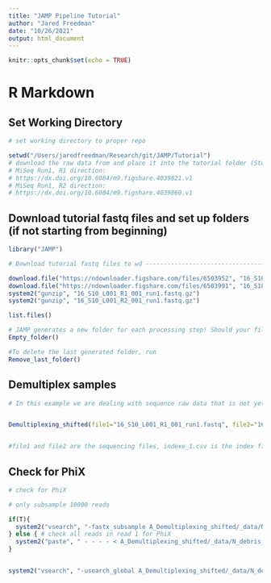 ```yaml
---
title: "JAMP Pipeline Tutorial"
author: "Jared Freedman"
date: "10/26/2021"
output: html_document
---
```


```r
knitr::opts_chunk$set(echo = TRUE)
```

# R Markdown

## Set Working Directory

```r
# set working directory to proper repo

setwd("/Users/jaredfreedman/Research/git/JAMP/Tutorial")
# download the raw data from and place it into the tutorial folder (Study we are looking at https://peerj.com/articles/3006/) 
# MiSeq Run1, R1 direction:
# https://dx.doi.org/10.6084/m9.figshare.4039821.v1
# MiSeq Run1, R2 direction:
# https://dx.doi.org/10.6084/m9.figshare.4039860.v1
```

## Download tutorial fastq files and set up folders (if not starting from beginning)

```r
library("JAMP")

# Download tutorial fastq files to wd -------------------------------------

download.file("https://ndownloader.figshare.com/files/6503952", "16_S10_L001_R1_001_run1.fastq.gz")
download.file("https://ndownloader.figshare.com/files/6503991", "16_S10_L001_R2_001_run1.fastq.gz")
system2("gunzip", "16_S10_L001_R1_001_run1.fastq.gz")
system2("gunzip", "16_S10_L001_R2_001_run1.fastq.gz")

list.files()

# JAMP generates a new folder for each processing step! Should your files alreay be demultiplexed or you want to start somwhere else in the pipeline with preprocessed reads, you can generate an empty folder and place your files to be processed in "_data"
Empty_folder()

#To delete the last generated folder, run
Remove_last_folder()
```

## Demultiplex samples

```r
# In this example we are dealing with sequence raw data that is not yet demultiplexed. To demultiplex run:


Demultiplexing_shifted(file1="16_S10_L001_R1_001_run1.fastq", file2="16_S10_L001_R2_001_run1.fastq", tags="_converter/indexe_1.csv", combinations="_converter/combos_1.csv")


#file1 and file2 are the sequencing files, indexe_1.csv is the index file, and combos_1.csv is the combination of shifts in primers
```

## Check for PhiX

```r
# check for PhiX

# only subsample 10000 reads

if(T){
  system2("vsearch", "-fastx_subsample A_Demultiplexing_shifted/_data/N_debris_R1.fastq -fastaout A_Demultiplexing_shifted/_data/N_debris_R1.fasta -sample_size 10000")
} else { # check all reads in read 1 for PhiX
  system2("paste", " - - - - < A_Demultiplexing_shifted/_data/N_debris_R1.fastq | cut -f 1,2 | sed 's/^@/>/' | tr \"\t\" \"\n\" > A_Demultiplexing_shifted/_data/N_debris_R1.fasta")
}


system2("vsearch", "-usearch_global A_Demultiplexing_shifted/_data/N_debris_R1.fasta -db PhiX.fasta -id 0.9 -strand both -blast6out PhiX_table.txt -maxrejects 1 -maxaccepts 1")
```

